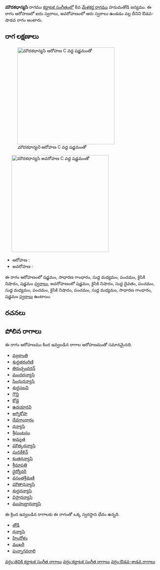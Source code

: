 {{Infobox ragam
	| name          	= మౌదకధాన్యసి
	| synonym	    	= 
	| mela          	= 
	| chakra        	= 
	| janaka        	= 
	| type          	= ఔడవ-శాడవ
	| arohanam      	= {{svaraC|S|G2|M1|P|N2|S'}} 
	| avarohanam    	= {{svaraC|S'|N2|D1|P|M1|P|N2|P|M1|G2|S}}
	| jeeva         	=
	| chhaya        	=
	| nyasa         	=
	| vishesha      	= 
	| equivalent  		= 
}}
{{కర్ణాటక సంగీత రాగాలు}}
'''మౌదకధాన్యసి''' రాగము [[కర్ణాటక సంగీతం]]లో 8వ [[మేళకర్త రాగము]] హనుమతోడి జన్యము.  ఈ రాగం ఆరోహణలో ఐదు స్వరాలు, అవరోహణంలో ఆరు స్వరాలు ఉండడం వల్ల దీనిని ఔడవ-షాడవ రాగం అంటారు.


==రాగ లక్షణాలు==
[[Image:maudakadhanyasi_ar_kb2wiki.png|thumb|right|316px|''మౌదకధాన్యసి'' ఆరోహణ C వద్ద షడ్జమంతో]]
	[[Image:maudakadhanyasi_av_kb2wiki.png|thumb|right|316px|''మౌదకధాన్యసి'' అవరోహణ C వద్ద షడ్జమంతో]]

* ఆరోహణ : {{svaraC|S|G2|M1|P|N2|S'}} 
* అవరోహణ : {{svaraC|S'|N2|D1|P|M1|P|N2|P|M1|G2|S}}

ఈ రాగం ఆరోహణంలో షడ్జమం, సాధారణ  గాంధారం, సుద్ద మధ్యమం, పంచమం, కైసికి నిషాదం, షడ్జమం [[స్వరాలు]], అవరోహణంలో షడ్జమం, కైసికి నిషాదం, సుద్ద దైవతం, పంచమం, సుద్ద మధ్యమం, పంచమం, కైసికి నిషాదం, పంచమం, సుద్ద మధ్యమం, సాధారణ  గాంధారం, షడ్జమం [[స్వరాలు]] ఉంటాయి.

==రచనలు==



==పోలిన రాగాలు==
ఈ రాగం ఆరోహణము కింద ఇవ్వబడిన రాగాల ఆరోహణముతో సమానమైనది.
* [[వజ్రకాంతి]]
* [[శుద్ధతరంగిణి]]
* [[తిరుచ్చందరన్]]
* [[మందధన్యాసి]]
* [[సింధుధన్యాసి]]
* [[ శుద్ధసలవి]]
* [[గౌన్తి]]
* [[కోడై]]
* [[ఉదయారవి]]
* [[అగ్నికోపా]]
* [[దేవగాంధారం]]
* [[ధన్యాసి]]
* [[శ్రీఘంటనం]]
* [[అమృత]]
* [[మౌత్కధన్యాసి]]
* [[ఘనకేళిన్]]
* [[కంతధన్యాసి]]
* [[శ్రీమాపతి]]
* [[ ధైర్యోదరీ]]
* [[వసంతశ్రీమణి]]
* [[మౌతాధన్యాసి]]
* [[శుద్ధధన్యాసి]]
* [[విప్రాధన్యాసి]]
* [[ముహుర్తాధన్యాసి]]

ఈ క్రింద ఇవ్వబడిన రాగాలకు ఈ రాగంతో ఒక్క స్వరస్థాన భేదం ఉన్నది.
* [[తోడీ]]
* [[ధన్యాసి]]
* [[హిందోళం]]
* [[ముఖరీ]]
* [[పున్నాగవరాలి]]



[[వర్గం:తెవికి కర్ణాటక సంగీత రాగాలు]]
[[వర్గం:కర్ణాటక సంగీత రాగాలు]]
[[వర్గం:ఔడవ-శాడవ రాగాలు]]